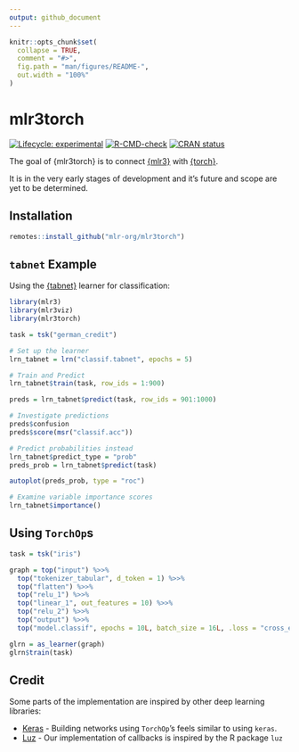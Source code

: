 ```yaml
---
output: github_document
---
```


<!-- README.md is generated from README.Rmd. Please edit that file -->

```r
knitr::opts_chunk$set(
  collapse = TRUE,
  comment = "#>",
  fig.path = "man/figures/README-",
  out.width = "100%"
)
```

# mlr3torch

<!-- badges: start -->
[![Lifecycle: experimental](https://img.shields.io/badge/lifecycle-experimental-orange.svg)](https://lifecycle.r-lib.org/articles/stages.html#experimental)
[![R-CMD-check](https://github.com/mlr-org/mlr3torch/actions/workflows/R-CMD-check.yaml/badge.svg)](https://github.com/mlr-org/mlr3torch/actions/workflows/R-CMD-check.yaml)
[![CRAN status](https://www.r-pkg.org/badges/version/mlr3torch)](https://CRAN.R-project.org/package=mlr3torch)
<!-- badges: end -->

The goal of {mlr3torch} is to connect [{mlr3}](https://github.com/mlr-org/mlr3) with [{torch}](https://github.com/mlverse/torch).

It is in the very early stages of development and it's future and scope are yet to be determined.

## Installation

```r
remotes::install_github("mlr-org/mlr3torch")
```

## `tabnet` Example

Using the [{tabnet}](https://github.com/mlverse/tabnet) learner for classification:

```r
library(mlr3)
library(mlr3viz)
library(mlr3torch)

task = tsk("german_credit")

# Set up the learner
lrn_tabnet = lrn("classif.tabnet", epochs = 5)

# Train and Predict
lrn_tabnet$train(task, row_ids = 1:900)

preds = lrn_tabnet$predict(task, row_ids = 901:1000)

# Investigate predictions
preds$confusion
preds$score(msr("classif.acc"))

# Predict probabilities instead
lrn_tabnet$predict_type = "prob"
preds_prob = lrn_tabnet$predict(task)

autoplot(preds_prob, type = "roc")

# Examine variable importance scores
lrn_tabnet$importance()
```

## Using `TorchOp`s

```r
task = tsk("iris")

graph = top("input") %>>%
  top("tokenizer_tabular", d_token = 1) %>>%
  top("flatten") %>>%
  top("relu_1") %>>%
  top("linear_1", out_features = 10) %>>%
  top("relu_2") %>>%
  top("output") %>>%
  top("model.classif", epochs = 10L, batch_size = 16L, .loss = "cross_entropy", .optimizer = "adam")

glrn = as_learner(graph)
glrn$train(task)
```



## Credit

Some parts of the implementation are inspired by other deep learning libraries:

* [Keras](https://keras.io/) - Building networks using `TorchOp`'s feels similar to using `keras`.
* [Luz](https://github.com/mlverse/luz) - Our implementation of callbacks is inspired by the
  R package `luz`
